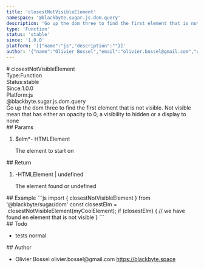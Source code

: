 ```yaml
---
title: 'closestNotVisibleElement'
namespace: '@blackbyte.sugar.js.dom.query'
description: 'Go up the dom three to find the first element that is not visible. Not visible mean that has either an opacity to 0, a visibility to hidden or a display to none'
type: 'Function'
status: 'stable'
since: '1.0.0'
platform: '[{"name":"js","description":""}]'
author: '{"name":"Olivier Bossel","email":"olivier.bossel@gmail.com","url":"https://blackbyte.space"}'
---
```

<div class="docmap -mdx">
# closestNotVisibleElement
<div class="docmap_metas">
<div class="docmap_type"><span class="docmap_type-label">Type:</span><span class="docmap_type-value">Function</span></div>
<div class="docmap_status"><span class="docmap_status-label">Status:</span><span class="docmap_status-value -stable">stable</span></div>
<div class="docmap_since"><span class="docmap_since-label">Since:</span><span class="docmap_since-value">1.0.0</span></div>
<div class="docmap_platform"><span class="docmap_platform-label">Platform:</span><span class="docmap_platform-value -js">js</span></div>
</div>
<div class="docmap_namespace">@blackbyte.sugar.js.dom.query</div>
<div class="docmap_description typo-lead typo-format">
Go up the dom three to find the first element that is not visible.
Not visible mean that has either an opacity to 0, a visibility to hidden or a display to none
</div>
<div class="docmap_params">
## Params
<ol class="docmap_list">
<li class="docmap_item">
<span class="docmap_name">$elm<span class="docmap_required">*</span></span><span class="docmap_default">-</span> <span class="docmap_type">HTMLElement</span>
<p class="docmap_description">The element to start on</p>
</li>
</ol>
</div>
<div class="docmap_return">
## Return
<ol class="docmap_list">
<li class="docmap_item">
<span class="docmap_default">-</span><span class="docmap_type">HTMLElement &vert; undefined</span>
<p class="docmap_description">The element found or undefined</p>
</li>
</ol>
</div>
<div class="docmap_examples">
## Example
<s-code language="js" header>
```js
import { closestNotVisibleElement } from '@blackbyte/sugar/dom'
const closestElm =  closestNotVisibleElement(myCoolElement);
if (closestElm) {
		// we have found en element that is not visible
}
```
</s-code>
</div>
<div class="docmap_todo">
## Todo
<ul class="docmap_list">
<li class="docmap_item">
<span class="docmap_description">tests</span>
<span class="docmap_priority -normal">normal</span>
</li>
</ul>
</div>
<div class="docmap_author">
## Author
<ul class="docmap_list">
<li class="docmap_item">
<span class="docmap_name">Olivier Bossel</span>
<span class="docmap_email">olivier.bossel@gmail.com</span>
<a href="https://blackbyte.space" target="_blank" class="docmap_url">https://blackbyte.space</a>
</li>
</ul>
</div>
</div>